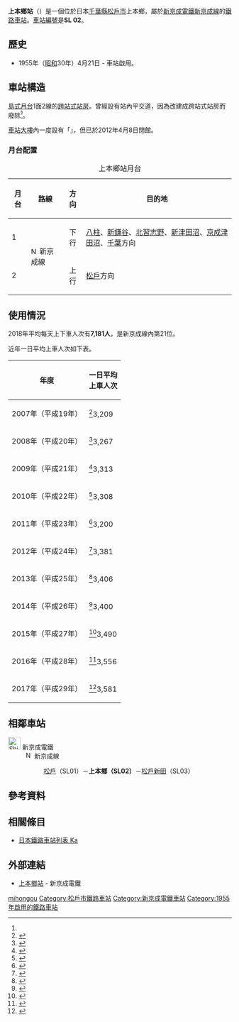 {{NoteTA
|T=zh-hans:上本乡站;zh-hk:上本鄉站;zh-tw:上本鄉車站;
|1=zh-hans:上本乡站;zh-hk:上本鄉站;zh-tw:上本鄉車站;
|2=zh-hans:站台;zh-hk:月台;zh-tw:月台;
}}
{{日本車站資訊
|公司色 = #EF59A1
|站名 = 上本鄉站
|圖片 = Kami-hongo-STA South.jpg
|圖片說明 = 車站外觀（2021年12月）
|日文原名 = 上本郷
|平假名 = かみほんごう
|羅馬拼音 =  Kamihongō
|電報略號 = 
|所在地 = {{JPN}}[[千葉縣|千葉縣]][[松戶市|松戶市]]上本鄉2648番11號
|車站構造 = [[高架車站|高架車站]]
|月台配置 = 1面2線
|啟用年月日 = 1955年（[[昭和|昭和]]30年）4月21日
|乘客人數 = 
|上下車人次 = 7,181
|統計年度 = 2018年
|備註 = 
|adjacent = {{Adjacent stations|system=新京成電鐵|line=SL|left=松戶|right=松戶新田|note-left=SL01<br />1.7km|note-mid={{車站編號r|SL|02|#EF59A1|4||#EF59A1}}<br />距離[[松戶站|松戶]]1.7km|note-right=SL03<br />0.7km}}
|route_map = {{Routemap|inline=yes|map=
*2\*1
STRg\STRf~~ ~~↑{{站|松戶}}
STR+BSl\STR+BSr
STR+BSl\STR+BSr
STRg\STRf~~ ~~↓{{站|松戶新田}}
}}
}}
'''上本鄉站'''（{{jpn|j=上本郷駅|hg=かみほんごうえき|rm=Kamihongō eki|f=y}}）是一個位於日本[[千葉縣|千葉縣]][[松戶市|松戶市]]上本鄉，屬於[[新京成電鐵|新京成電鐵]][[新京成線|新京成線]]的[[鐵路車站|鐵路車站]]。[[車站編號|車站編號]]是'''SL 02'''。

==歷史==
* 1955年（[[昭和|昭和]]30年）4月21日 - 車站啟用。

==車站構造==
[[島式月台|島式月台]]1面2線的[[跨站式站房|跨站式站房]]。曾經設有站內平交道，因為改建成跨站式站房而廢除<ref name="chibanippo198975"/>。

[[車站大樓|車站大樓]]內一度設有「{{link-ja|新京成鐵道模型館|新京成鉄道模型館}}」，但已於2012年4月8日閉館。
===月台配置===
{| class="wikitable"
|+上本鄉站月台
!月台!!路線!!方向!!目的地
|-
! 1
| rowspan="2" |[[File:Number_prefix_Shin-Keisei.svg|15px]] 新京成線
| style="text-align:center" | 下行
| [[八柱站|八柱]]、[[新鎌谷站|新鎌谷]]、[[北習志野站|北習志野]]、[[新津田沼站|新津田沼]]、[[京成津田沼站|京成津田沼]]、[[京成千葉站|千葉]]方向
|-
! 2
| style="text-align:center" | 上行
| [[松戶站|松戶]]方向
|}

==使用情況==
2018年平均每天上下車人次有'''7,181人'''，是新京成線內第21位。

近年一日平均上車人次如下表。
{|class="wikitable" style="text-align:right"
!年度
!一日平均<br />上車人次
|-
|2007年（平成19年）
|<ref>{{Cite web |url=http://www.pref.chiba.lg.jp/toukei/toukeidata/nenkan/nenkan-h20.html#11 |title=千葉県統計年鑑（平成20年） |access-date=2018-03-10 |archive-url=https://web.archive.org/web/20170830194920/http://www.pref.chiba.lg.jp/toukei/toukeidata/nenkan/nenkan-h20.html#11 |archive-date=2017-08-30 |dead-url=yes }}</ref>3,209
|-
|2008年（平成20年）
|<ref>{{Cite web |url=http://www.pref.chiba.lg.jp/toukei/toukeidata/nenkan/nenkan-h21/index.html#a11 |title=千葉県統計年鑑（平成21年） |accessdate=2018-03-10 |archive-date=2017-08-30 |archive-url=https://web.archive.org/web/20170830234256/http://www.pref.chiba.lg.jp/toukei/toukeidata/nenkan/nenkan-h21/index.html#a11 |dead-url=no }}</ref>3,267
|-
|2009年（平成21年）
|<ref>{{Cite web |url=http://www.pref.chiba.lg.jp/toukei/toukeidata/nenkan/nenkan-h22/index.html#a11 |title=千葉県統計年鑑（平成22年） |accessdate=2018-03-10 |archive-date=2017-08-30 |archive-url=https://web.archive.org/web/20170830195836/http://www.pref.chiba.lg.jp/toukei/toukeidata/nenkan/nenkan-h22/index.html#a11 |dead-url=no }}</ref>3,313
|-
|2010年（平成22年）
|<ref>{{Cite web |url=http://www.pref.chiba.lg.jp/toukei/toukeidata/nenkan/nenkan-h23/index.html#a11 |title=千葉県統計年鑑（平成23年） |accessdate=2018-03-10 |archive-date=2017-08-30 |archive-url=https://web.archive.org/web/20170830194602/http://www.pref.chiba.lg.jp/toukei/toukeidata/nenkan/nenkan-h23/index.html#a11 |dead-url=no }}</ref>3,308
|-
|2011年（平成23年）
|<ref>{{Cite web |url=http://www.pref.chiba.lg.jp/toukei/toukeidata/nenkan/nenkan-h24/index.html#a11 |title=千葉県統計年鑑（平成24年） |accessdate=2018-03-10 |archive-date=2017-08-30 |archive-url=https://web.archive.org/web/20170830195245/http://www.pref.chiba.lg.jp/toukei/toukeidata/nenkan/nenkan-h24/index.html#a11 |dead-url=no }}</ref>3,200
|-
|2012年（平成24年）
|<ref>{{Cite web |url=http://www.pref.chiba.lg.jp/toukei/toukeidata/nenkan/nenkan-h25/index.html#a11 |title=千葉県統計年鑑（平成25年） |accessdate=2018-03-10 |archive-date=2017-08-30 |archive-url=https://web.archive.org/web/20170830193518/http://www.pref.chiba.lg.jp/toukei/toukeidata/nenkan/nenkan-h25/index.html#a11 |dead-url=no }}</ref>3,381
|-
|2013年（平成25年）
|<ref>{{Cite web |url=http://www.pref.chiba.lg.jp/toukei/toukeidata/nenkan/nenkan-h26/index.html#a11 |title=千葉県統計年鑑（平成26年） |accessdate=2018-03-10 |archive-date=2017-08-11 |archive-url=https://web.archive.org/web/20170811105000/http://www.pref.chiba.lg.jp/toukei/toukeidata/nenkan/nenkan-h26/index.html#a11 |dead-url=no }}</ref>3,406
|-
|2014年（平成26年）
|<ref>{{Cite web |url=http://www.pref.chiba.lg.jp/toukei/toukeidata/nenkan/nenkan-h27/index.html#a11 |title=千葉県統計年鑑（平成27年） |accessdate=2018-03-10 |archive-date=2017-08-11 |archive-url=https://web.archive.org/web/20170811105502/http://www.pref.chiba.lg.jp/toukei/toukeidata/nenkan/nenkan-h27/index.html#a11 |dead-url=no }}</ref>3,400
|-
|2015年（平成27年）
|<ref>{{Cite web |url=http://www.pref.chiba.lg.jp/toukei/toukeidata/nenkan/nenkan-h28/index.html#a11 |title=千葉県統計年鑑（平成28年） |accessdate=2020-05-17 |archive-date=2020-04-24 |archive-url=https://web.archive.org/web/20200424142807/http://www.pref.chiba.lg.jp/toukei/toukeidata/nenkan/nenkan-h28/index.html#a11 |dead-url=no }}</ref>3,490
|-
|2016年（平成28年）
|<ref>{{Cite web |url=http://www.pref.chiba.lg.jp/toukei/toukeidata/nenkan/nenkan-h29/index.html#a11 |title=千葉県統計年鑑（平成29年） |accessdate=2020-05-17 |archive-date=2020-04-24 |archive-url=https://web.archive.org/web/20200424103245/http://www.pref.chiba.lg.jp/toukei/toukeidata/nenkan/nenkan-h29/index.html#a11 |dead-url=no }}</ref>3,556
|-
|2017年（平成29年）
|<ref>{{Cite web |url=http://www.pref.chiba.lg.jp/toukei/toukeidata/nenkan/nenkan-h30/index.html#a11 |title=千葉県統計年鑑（平成30年） |accessdate=2020-05-17 |archive-date=2020-04-24 |archive-url=https://web.archive.org/web/20200424114852/http://www.pref.chiba.lg.jp/toukei/toukeidata/nenkan/nenkan-h30/index.html#a11 |dead-url=no }}</ref>3,581
|}

==相鄰車站==
;  [[File:Shin-Keisei_Logo.SVG|28px]] 新京成電鐵
: [[File:Number_prefix_Shin-Keisei.svg|15px]] 新京成線
:: [[松戶站|松戶]]（SL01）－'''上本鄉（SL02）'''－[[松戶新田站|松戶新田]]（SL03）

==參考資料==
{{reflist|3}}

==相關條目==
{{commonscat|Kamihongo Station}}
*[[日本鐵路車站列表_Ka|日本鐵路車站列表 Ka]]

== 外部連結 ==
* [https://www.shinkeisei.co.jp/station/navi_kamihongo/ 上本鄉站] {{Wayback|url=https://www.shinkeisei.co.jp/station/navi_kamihongo/ |date=20210225131702 }} - 新京成電鐵

{{新京成線}}

{{DEFAULTSORT:Kamihongo}}

[[Category:日本鐵路車站_Ka|mihongou]]
[[Category:松戶市鐵路車站|Category:松戶市鐵路車站]]
[[Category:新京成電鐵車站|Category:新京成電鐵車站]]
[[Category:1955年啟用的鐵路車站|Category:1955年啟用的鐵路車站]]